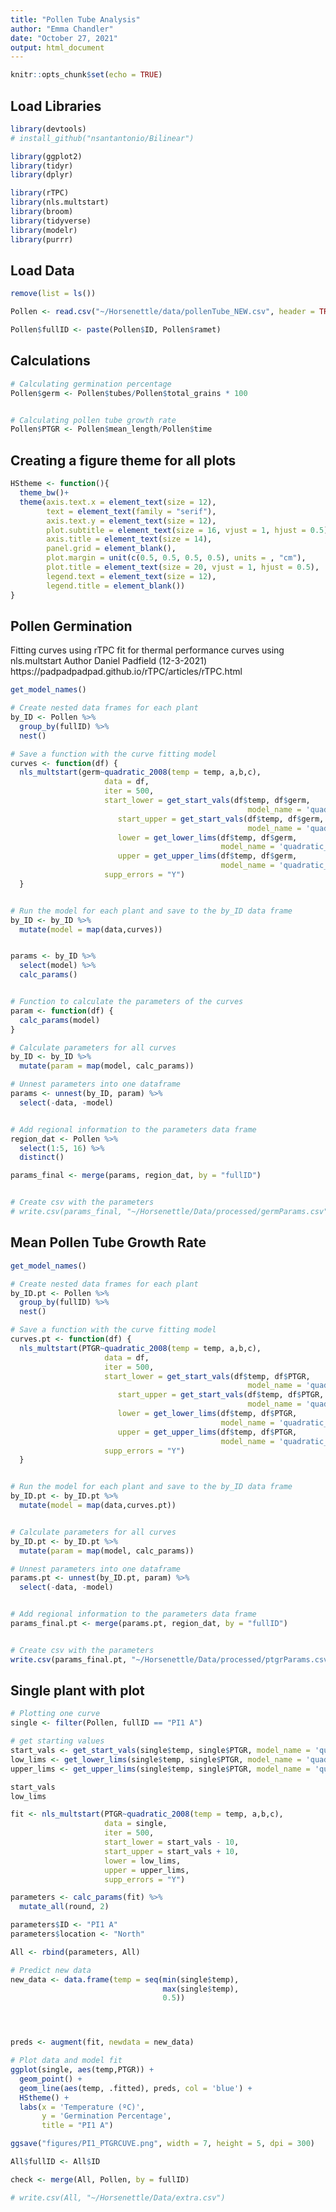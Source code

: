 ```yaml
---
title: "Pollen Tube Analysis"
author: "Emma Chandler"
date: "October 27, 2021"
output: html_document
---
```


```r
knitr::opts_chunk$set(echo = TRUE)
```

## Load Libraries

```r
library(devtools)
# install_github("nsantantonio/Bilinear")

library(ggplot2)
library(tidyr)
library(dplyr)

library(rTPC)
library(nls.multstart)
library(broom)
library(tidyverse)
library(modelr)
library(purrr)

```

## Load Data

```r
remove(list = ls())

Pollen <- read.csv("~/Horsenettle/data/pollenTube_NEW.csv", header = TRUE)

Pollen$fullID <- paste(Pollen$ID, Pollen$ramet)

```




## Calculations

```r

# Calculating germination percentage
Pollen$germ <- Pollen$tubes/Pollen$total_grains * 100


# Calculating pollen tube growth rate
Pollen$PTGR <- Pollen$mean_length/Pollen$time

```


## Creating a figure theme for all plots
```r
HStheme <- function(){            
  theme_bw()+                          
  theme(axis.text.x = element_text(size = 12), 
        text = element_text(family = "serif"), 
        axis.text.y = element_text(size = 12),
        plot.subtitle = element_text(size = 16, vjust = 1, hjust = 0.5),
        axis.title = element_text(size = 14),
        panel.grid = element_blank(),
        plot.margin = unit(c(0.5, 0.5, 0.5, 0.5), units = , "cm"),
        plot.title = element_text(size = 20, vjust = 1, hjust = 0.5),
        legend.text = element_text(size = 12),
        legend.title = element_blank())
}
```



## Pollen Germination
Fitting curves using rTPC fit for thermal performance curves using nls.multstart
Author Daniel Padfield (12-3-2021)
https://padpadpadpad.github.io/rTPC/articles/rTPC.html 

```r

get_model_names()

# Create nested data frames for each plant
by_ID <- Pollen %>% 
  group_by(fullID) %>% 
  nest()

# Save a function with the curve fitting model
curves <- function(df) {
  nls_multstart(germ~quadratic_2008(temp = temp, a,b,c),
                     data = df,
                     iter = 500, 
                     start_lower = get_start_vals(df$temp, df$germ,
                                                     model_name = 'quadratic_2008') - 10,
                        start_upper = get_start_vals(df$temp, df$germ,
                                                     model_name = 'quadratic_2008') + 10,
                        lower = get_lower_lims(df$temp, df$germ, 
                                               model_name = 'quadratic_2008'),
                        upper = get_upper_lims(df$temp, df$germ, 
                                               model_name = 'quadratic_2008'),
                     supp_errors = "Y")
  }


# Run the model for each plant and save to the by_ID data frame
by_ID <- by_ID %>% 
  mutate(model = map(data,curves))


params <- by_ID %>% 
  select(model) %>% 
  calc_params()


# Function to calculate the parameters of the curves
param <- function(df) {
  calc_params(model)
}

# Calculate parameters for all curves
by_ID <- by_ID %>% 
  mutate(param = map(model, calc_params))

# Unnest parameters into one dataframe
params <- unnest(by_ID, param) %>% 
  select(-data, -model)


# Add regional information to the parameters data frame
region_dat <- Pollen %>% 
  select(1:5, 16) %>% 
  distinct()

params_final <- merge(params, region_dat, by = "fullID")


# Create csv with the parameters
# write.csv(params_final, "~/Horsenettle/Data/processed/germParams.csv")


```


## Mean Pollen Tube Growth Rate

```r

get_model_names()

# Create nested data frames for each plant
by_ID.pt <- Pollen %>% 
  group_by(fullID) %>% 
  nest()

# Save a function with the curve fitting model
curves.pt <- function(df) {
  nls_multstart(PTGR~quadratic_2008(temp = temp, a,b,c),
                     data = df,
                     iter = 500, 
                     start_lower = get_start_vals(df$temp, df$PTGR,
                                                     model_name = 'quadratic_2008') - 10,
                        start_upper = get_start_vals(df$temp, df$PTGR,
                                                     model_name = 'quadratic_2008') + 10,
                        lower = get_lower_lims(df$temp, df$PTGR, 
                                               model_name = 'quadratic_2008'),
                        upper = get_upper_lims(df$temp, df$PTGR, 
                                               model_name = 'quadratic_2008'),
                     supp_errors = "Y")
  }


# Run the model for each plant and save to the by_ID data frame
by_ID.pt <- by_ID.pt %>% 
  mutate(model = map(data,curves.pt))


# Calculate parameters for all curves
by_ID.pt <- by_ID.pt %>% 
  mutate(param = map(model, calc_params))

# Unnest parameters into one dataframe
params.pt <- unnest(by_ID.pt, param) %>% 
  select(-data, -model)


# Add regional information to the parameters data frame
params_final.pt <- merge(params.pt, region_dat, by = "fullID")


# Create csv with the parameters
write.csv(params_final.pt, "~/Horsenettle/Data/processed/ptgrParams.csv")


```




## Single plant with plot

```r

# Plotting one curve
single <- filter(Pollen, fullID == "PI1 A")

# get starting values
start_vals <- get_start_vals(single$temp, single$PTGR, model_name = 'quadratic_2008')
low_lims <- get_lower_lims(single$temp, single$PTGR, model_name = 'quadratic_2008')
upper_lims <- get_upper_lims(single$temp, single$PTGR, model_name = 'quadratic_2008')

start_vals
low_lims

fit <- nls_multstart(PTGR~quadratic_2008(temp = temp, a,b,c),
                     data = single,
                     iter = 500, 
                     start_lower = start_vals - 10,
                     start_upper = start_vals + 10,
                     lower = low_lims,
                     upper = upper_lims,
                     supp_errors = "Y")

parameters <- calc_params(fit) %>% 
  mutate_all(round, 2)

parameters$ID <- "PI1 A"
parameters$location <- "North"

All <- rbind(parameters, All)

# Predict new data
new_data <- data.frame(temp = seq(min(single$temp),
                                  max(single$temp),
                                  0.5))




preds <- augment(fit, newdata = new_data)

# Plot data and model fit
ggplot(single, aes(temp,PTGR)) +
  geom_point() +
  geom_line(aes(temp, .fitted), preds, col = 'blue') +
  HStheme() +
  labs(x = 'Temperature (ºC)',
       y = 'Germination Percentage',
       title = "PI1 A")

ggsave("figures/PI1_PTGRCUVE.png", width = 7, height = 5, dpi = 300)

```



```r
All$fullID <- All$ID

check <- merge(All, Pollen, by = fullID)

# write.csv(All, "~/Horsenettle/Data/extra.csv")
```








